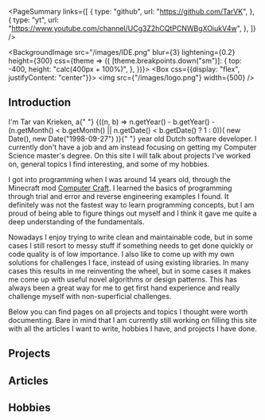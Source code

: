 <PageSummary
    links={[
        {
            type: "github",
            url: "https://github.com/TarVK",
        },
        {
            type: "yt",
            url: "https://www.youtube.com/channel/UCg3Z2hCQtPCNWBgXOiukV4w",
        },
    ]}
/>

<BackgroundImage
    src="/images/IDE.png"
    blur={3}
    lightening={0.2}
    height={300}
    css={theme => ({
        [theme.breakpoints.down("sm")]: {
            top: -400,
            height: "calc(400px + 100%)",
        },
    })}>
    <Box css={{display: "flex", justifyContent: "center"}}>
        <img src={"/images/logo.png"} width={500} />
    </Box>
</BackgroundImage>

## Introduction

<Fragment>
    I'm Tar van Krieken, a{" "}
    {((n, b) =>
        n.getYear() -
        b.getYear() -
        (n.getMonth() < b.getMonth() || n.getDate() < b.getDate() ? 1 : 0))(
        new Date(),
        new Date("1998-09-27")
    )}{" "}
    year old Dutch software developer. I currently don't have a job and am
    instead focusing on getting my Computer Science master's degree.
</Fragment> On this site I will talk about projects I've worked on, general topics
I find interesting, and some of my hobbies.

I got into programming when I was around 14 years old, through the Minecraft mod [Computer Craft](https://www.computercraft.info/). I learned the basics of programming through trial and error and reverse engineering examples I found. It definitely was not the fastest way to learn programming concepts, but I am proud of being able to figure things out myself and I think it gave me quite a deep understanding of the fundamentals.

Nowadays I enjoy trying to write clean and maintainable code, but in some cases I still resort to messy stuff if something needs to get done quickly or code quality is of low importance. I also like to come up with my own solutions for challenges I face, instead of using existing libraries. In many cases this results in me reinventing the wheel, but in some cases it makes me come up with useful novel algorithms or design patterns. This has always been a great way for me to get first hand experience and really challenge myself with non-superficial challenges.

Below you can find pages on all projects and topics I thought were worth documenting. Bare in mind that I am currently still working on filling this site with all the articles I want to write, hobbies I have, and projects I have done.

<Spacer />

## Projects

<PagesCategory category="projects" />
<Spacer />

## Articles

<PagesCategory category="articles" />
<Spacer />

## Hobbies

<PagesCategory category="hobbies" />
